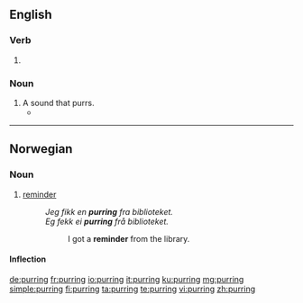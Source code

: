 ==English==

===Verb===
{{head|en|present participle}}

# {{present participle of|purr|lang=en|nocat=1}}

===Noun===
{{en-noun}}

# A sound that purrs.
#* {{quote-news|year=2008|date=February 14|author=Ben Ratliff|title=Upholding the Standards of Smooth Jazz Purists|work=New York Times|url=http://www.nytimes.com/2008/02/14/arts/music/14kenn.html
|passage=Kenny G is a dull but wickedly consistent musician: automatic with his tremulous phrasing and canned licks, which formed fast, organized roils during his unaccompanied solos; melismatic '''purrings''' of the melody on ballads; and gospel phrases in R&B songs.}}

----

==Norwegian==

===Noun===
{{head|no|noun}}

# [[reminder]]
#: ''Jeg fikk en '''purring''' fra biblioteket.'' {{qualifier|Bokmål}}
#: ''Eg fekk ei '''purring''' frå biblioteket.'' {{qualifier|Nynorsk}}
#:: I got a '''reminder''' from the library.

====Inflection====
{{no-noun-infl|nb-class=f1|nb-class2=m1|nn-class=f3}}

[[de:purring]]
[[fr:purring]]
[[io:purring]]
[[it:purring]]
[[ku:purring]]
[[mg:purring]]
[[simple:purring]]
[[fi:purring]]
[[ta:purring]]
[[te:purring]]
[[vi:purring]]
[[zh:purring]]